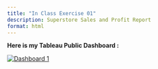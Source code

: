 ```yaml
---
title: "In Class Exercise 01"
description: Superstore Sales and Profit Report
format: html
---
```


**Here is my Tableau Public Dashboard :**

:::: {=html}
::: {#viz1747461594700 .tableauPlaceholder style="position: relative"}
<noscript> <a href='#'> <img src="https://public.tableau.com/static/images/In/InClassExercise2_17456547437020/Dashboard1/1_rss.png" alt="Dashboard 1" style="border: none"/> </a> </noscript> <object class='tableauViz' style='display:none;'> <param name='host_url' value='https%3A%2F%2Fpublic.tableau.com%2F' /> <param name='embed_code_version' value='3' /> <param name='site_root' value='' /> <param name='name' value='InClassExercise2_17456547437020/Dashboard1' /> <param name='tabs' value='no' /> <param name='toolbar' value='yes' /> <param name='static_image' value='https://public.tableau.com/static/images/In/InClassExercise2_17456547437020/Dashboard1/1.png' /> <param name='animate_transition' value='yes' /> <param name='display_static_image' value='yes' /> <param name='display_spinner' value='yes' /> <param name='display_overlay' value='yes' /> <param name='display_count' value='yes' /> <param name='language' value='en-US' /> </object>
:::

```{=html}
<script type='text/javascript'>
  var divElement = document.getElementById('viz1747461594700');
  var vizElement = divElement.getElementsByTagName('object')[0];
  if (divElement.offsetWidth > 800) {
    vizElement.style.width = '100%';
    vizElement.style.height = (divElement.offsetWidth * 0.75) + 'px';
  } else if (divElement.offsetWidth > 500) {
    vizElement.style.width = '100%';
    vizElement.style.height = (divElement.offsetWidth * 0.75) + 'px';
  } else {
    vizElement.style.width = '100%';
    vizElement.style.height = '1027px';
  }
  var scriptElement = document.createElement('script');
  scriptElement.src = 'https://public.tableau.com/javascripts/api/viz_v1.js';
  vizElement.parentNode.insertBefore(scriptElement, vizElement);
</script>
```
::::
